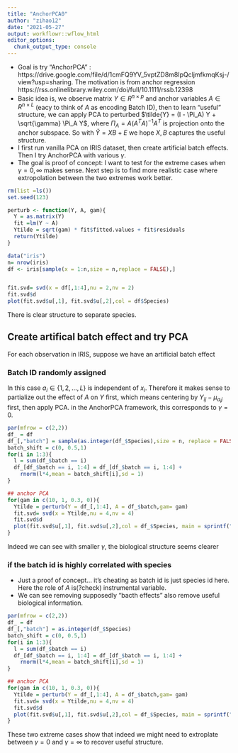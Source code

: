 ```yaml
---
title: "AnchorPCA0"
author: "zihao12"
date: "2021-05-27"
output: workflowr::wflow_html
editor_options:
  chunk_output_type: console
---
```



* Goal is try "AnchorPCA" : https://drive.google.com/file/d/1cmFQ9YV_5vptZD8m8IpQcljmfkmqKsj-/view?usp=sharing. The motivation is from anchor regression https://rss.onlinelibrary.wiley.com/doi/full/10.1111/rssb.12398
* Basic idea is, we observe matrix $Y \in R^{n \times p}$ and anchor variables $A \in R^{n \times L}$ (eacy to think of $A$ as encoding Batch ID), then to learn "useful" structure,  we can apply PCA to perturbed $\tilde{Y} = (I - \Pi_A) Y + \sqrt{\gamma} \Pi_A Y$, where $\Pi_A = A (A^T A)^{-1} A^T$ is projection onto the anchor subspace. So with $\tilde{Y} = X B + E$ we hope $X, B$ captures the useful structure. 
* I first run vanilla PCA on IRIS dataset, then create artificial batch effects. Then I try AnchorPCA with various $\gamma$. 
* The goal is proof of concept: I want to test for the extreme cases when $\gamma = 0, \infty$ makes sense. Next step is to find more realistic case where extropolation between the two extremes work better. 

```r
rm(list =ls())
set.seed(123)

perturb <- function(Y, A, gam){
  Y = as.matrix(Y)
  fit =lm(Y ~ A)
  Ytilde = sqrt(gam) * fit$fitted.values + fit$residuals
  return(Ytilde)
}
```



```r
data("iris")
n= nrow(iris)
df <- iris[sample(x = 1:n,size = n,replace = FALSE),]


fit.svd= svd(x = df[,1:4],nu = 2,nv = 2)
fit.svd$d
plot(fit.svd$u[,1], fit.svd$u[,2],col = df$Species)
```
There is clear structure to separate species. 


## Create artifical batch effect and try PCA
For each observation in IRIS, suppose we have an artificial batch effect

### Batch ID randomly assigned
In this case $a_i \in \{1,2,..., L\}$ is independent of $x_i$. Therefore it makes sense to partialize out the effect of $A$ on $Y$ first, which means centering by $Y_{ij} - \mu_{a_ij}$ first, then apply PCA. in the AnchorPCA framework, this corresponds to $\gamma = 0$. 

```r
par(mfrow = c(2,2))
df_ = df
df_[,"batch"] = sample(as.integer(df_$Species),size = n, replace = FALSE)
batch_shift = c(0, 0.5,1)
for(i in 1:3){
  l = sum(df_$batch == i)
  df_[df_$batch == i, 1:4] = df_[df_$batch == i, 1:4] + 
    rnorm(l*4,mean = batch_shift[i],sd = 1) 
}

## anchor PCA 
for(gam in c(10, 1, 0.3, 0)){
  Ytilde = perturb(Y = df_[,1:4], A = df_$batch,gam= gam)
  fit.svd= svd(x = Ytilde,nu = 4,nv = 4)
  fit.svd$d
  plot(fit.svd$u[,1], fit.svd$u[,2],col = df_$Species, main = sprintf("gam = %.2f", gam))
}
```
Indeed we can see with smaller $\gamma$, the biological structure seems clearer

### if the batch id is highly correlated with species 
* Just a proof of concept... it's cheating as batch id is just species id here. Here the role of $A$ is(?check) instrumental variable. 
* We can see removing supposedly "bacth effects" also remove useful biological information. 
```r
par(mfrow = c(2,2))
df_ = df
df_[,"batch"] = as.integer(df_$Species)
batch_shift = c(0, 0.5,1)
for(i in 1:3){
  l = sum(df_$batch == i)
  df_[df_$batch == i, 1:4] = df_[df_$batch == i, 1:4] +
    rnorm(l*4,mean = batch_shift[i],sd = 1)
}

## anchor PCA 
for(gam in c(10, 1, 0.3, 0)){
  Ytilde = perturb(Y = df_[,1:4], A = df_$batch,gam= gam)
  fit.svd= svd(x = Ytilde,nu = 4,nv = 4)
  fit.svd$d
  plot(fit.svd$u[,1], fit.svd$u[,2],col = df_$Species, main = sprintf("gam = %.2f", gam))
}

```


These two extreme cases show that indeed we might need to extroplate between $\gamma = 0$ and $\gamma = \infty$ to recover useful structure. 

